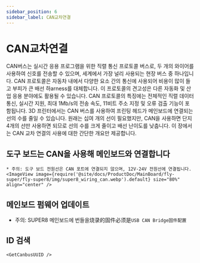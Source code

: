 ```yaml
---
sidebar_position: 6
sidebar_label: CAN교차연결
---
```




# CAN교차연결

CAN버스는 실시간 응용 프로그램을 위한 직렬 통신 프로토콜 버스로, 두 개의 와이어를 사용하여 신호를 전송할 수 있으며, 세계에서 가장 널리 사용되는 현장 버스 중 하나입니다. CAN 프로토콜은 자동차 내에서 다양한 요소 간의 통신에 사용되어 비용이 많이 들고 부피가 큰 배선 하arness를 대체합니다. 이 프로토콜의 견고성은 다른 자동화 및 산업 응용 분야에도 활용될 수 있습니다. CAN 프로토콜의 특징에는 전체적인 직렬 데이터 통신, 실시간 지원, 최대 1Mb/s의 전송 속도, 11비트 주소 지정 및 오류 검출 기능이 포함됩니다.
3D 프린터에서는 CAN 버스를 사용하여 프린팅 헤드가 메인보드에 연결되는 선의 수를 줄일 수 있습니다. 원래는 십여 개의 선이 필요했지만, CAN을 사용하면 단지 4개의 선만 사용하면 되므로 선의 수를 크게 줄이고 배선 난이도를 낮춥니다.
이 장에서는 CAN 교차 연결의 사용에 대한 간단한 개요만 제공합니다.

## 도구 보드는 CAN을 사용해 메인보드와 연결합니다

    * 주의: 도구 보드 전원선은 CAN 포트에 연결되지 않으며, 12V-24V 전원선에 연결됩니다.
    <ImageView image={require('@site/docs/ProductDoc/MainBoard/fly-super/fly-super8/img/super8_wiring_can.webp').default} size="80%" align="center" />


## 메인보드 펌웨어 업데이트

* 주의: SUPER8 메인보드에 번들을烧录的固件必须是`USB CAN Bridge固件配置`

## ID 검색

    <GetCanbusUUID />
